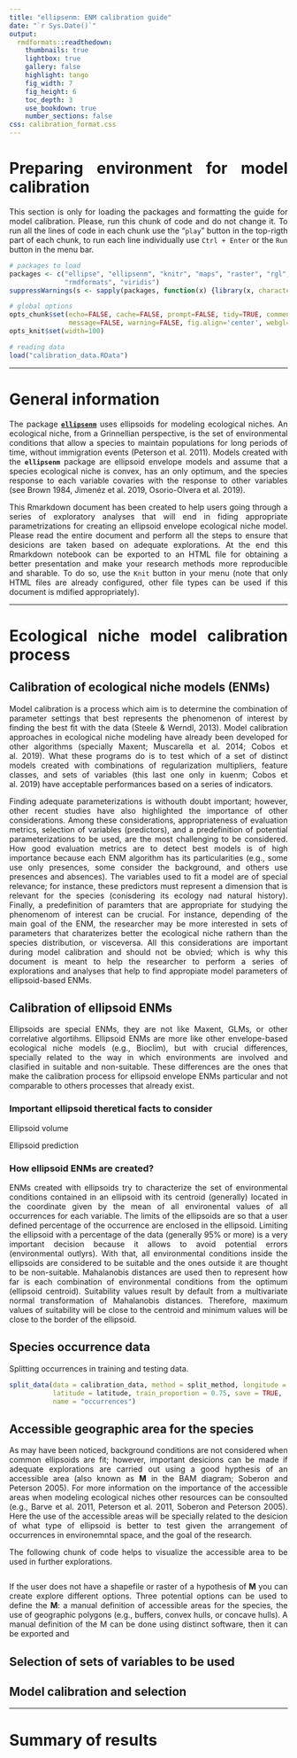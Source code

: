 ```yaml
---
title: "ellipsenm: ENM calibration guide"
date: "`r Sys.Date()`"
output:
  rmdformats::readthedown:
    thumbnails: true
    lightbox: true
    gallery: false
    highlight: tango
    fig_width: 7
    fig_height: 6
    toc_depth: 3
    use_bookdown: true
    number_sections: false
css: calibration_format.css
---
```


# Preparing environment for model calibration

This section is only for loading the packages and formatting the guide for model calibration. Please, run this chunk of code and do not change it. To run all the lines of code in each chunk use the "`play`" button in the top-rigth part of each chunk, to run each line individually use `Ctrl + Enter` or the `Run` button in the menu bar.

```r
# packages to load
packages <- c("ellipse", "ellipsenm", "knitr", "maps", "raster", "rgl", 
              "rmdformats", "viridis")
suppressWarnings(s <- sapply(packages, function(x) {library(x, character.only = T)}))

# global options
opts_chunk$set(echo=FALSE, cache=FALSE, prompt=FALSE, tidy=TRUE, comment=NA,
               message=FALSE, warning=FALSE, fig.align='center', webgl=hook_webgl)
opts_knit$set(width=100)

# reading data
load("calibration_data.RData")
```

<style>
body {text-align: justify}
</style>

<hr>

# General information

The package <a href="https://github.com/marlonecobos/ellipsenm" target="_blank">**`ellipsenm`**</a> uses ellipsoids for modeling ecological niches. An ecological niche, from a Grinnellian perspective, is the set of environmental conditions that allow a species to maintain populations for long periods of time, without immigration events (Peterson et al. 2011). Models created with the **`ellipsenm`** package are ellipsoid envelope models and assume that a species ecological niche is convex, has an only optimum, and the species response to each variable covaries with the response to other variables (see Brown 1984, Jimenéz et al. 2019, Osorio-Olvera et al. 2019). 

This Rmarkdown document has been created to help users going through a series of exploratory analyses that will end in fiding appropriate parametrizations for creating an ellipsoid envelope ecological niche model. Please read the entire document and perform all the steps to ensure that desicions are taken based on adequate explorations. At the end this Rmarkdown notebook can be exported to an HTML file for obtaining a better presentation and make your research methods more reproducible and sharable. To do so, use the `Knit` button in your menu (note that only HTML files are already configured, other file types can be used if this document is mdified appropriately).

<hr>

# Ecological niche model calibration process

## Calibration of ecological niche models (ENMs)

Model calibration is a process which aim is to determine the combination of parameter settings that best represents the phenomenon of interest by finding the best fit with the data (Steele & Werndl, 2013). Model calibration approaches in ecological niche modeling have already been developed for other algorithms (specially Maxent; Muscarella et al. 2014; Cobos et al. 2019). What these programs do is to test which of a set of distinct models created with combinations of regularization multipliers, feature classes, and sets of variables (this last one only in kuenm; Cobos et al. 2019) have acceptable performances based on a series of indicators. 

Finding adequate parameterizations is withouth doubt important; however, other recent studies have also highlighted the importance of other considerations. Among these considerations, appropriateness of evaluation metrics, selection of variables (predictors), and a predefinition of potential parameterizations to be used, are the most challenging to be considered. How good evaluation metrics are to detect best models is of high importance because each ENM algorithm has its particularities (e.g., some use only presences, some consider the background, and others use presences and absences). The variables used to fit a model are of special relevance; for instance, these predictors must represent a dimension that is relevant for the species (conisdering its ecology nad natural history). Finally, a predefinition of paramters that are appropriate for studying the phenomenom of interest can be crucial. For instance, depending of the main goal of the ENM, the researcher may be more interested in sets of parameters that charaterizes better the ecological niche rathern than the species distribution, or visceversa. All this considerations are important during model calibration and should not be obvied; which is why this document is meant to help the researcher to perform a series of explorations and analyses that help to find appropiate model parameters of ellipsoid-based ENMs.     

## Calibration of ellipsoid ENMs

Ellipsoids are special ENMs, they are not like Maxent, GLMs, or other correlative algortihms. Ellipsoid ENMs are more like other envelope-based ecological niche models (e.g., Bioclim), but with crucial differences, specially related to the way in which environments are involved and clasified in suitable and non-suitable. These differences are the ones that make the calibration process for ellipsoid envelope ENMs particular and not comparable to others processes that already exist.

### Important ellipsoid theretical facts to consider

Ellipsoid volume 

Ellipsoid prediction

### How ellipsoid ENMs are created?

ENMs created with ellipsoids try to characterize the set of environmental conditions contained in an ellipsoid with its centroid (generally) located in the coordinate given by the mean of all environental values of all occurrences for each variable. The limits of the ellipsoids are so that a user defined percentage of the occurrence are enclosed in the ellipsoid. Limiting the ellipsoid with a percentage of the data (generally 95% or more) is a very important decision because it allows to avoid potential errors (environmental outlyrs). With that, all environmental conditions inside the ellipsoids are considered to be suitable and the ones outside it are thought to be non-suitable. Mahalanobis distances are used then to represent how far is each combination of environmental conditions from the optimum (ellipsoid centroid). Suitability values result by default from a multivariate normal transformation of Mahalanobis distances. Therefore, maximum values of suitability will be close to the centroid and minimum values will be close to the border of the ellipsoid.     

## Species occurrence data

Splitting occurrences in training and testing data.

```r
split_data(data = calibration_data, method = split_method, longitude = longitude, 
           latitude = latitude, train_proportion = 0.75, save = TRUE, 
           name = "occurrences")
```


## Accessible geographic area for the species

As may have been noticed, background conditions are not considered when common ellipsoids are fit; however, important desicions can be made if adequate explorations are carried out using a good hypthesis of an accessible area (also known as **M** in the BAM diagram; Soberon and Peterson 2005). For more information on the importance of the accessible areas when modeling ecological niches other resources can be consoulted (e.g., Barve et al. 2011, Peterson et al. 2011, Soberon and Peterson 2005). Here the use of the accessible areas will be specially related to the desicion of what type of ellipsoid is better to test given the arrangement of occurrences in environemntal space, and the goal of the research.

The following chunk of code helps to visualize the accessible area to be used in further explorations.

```r

```

If the user does not have a shapefile or raster of a hypothesis of **M** you can create explore different options. Three potential options can be used to define the **M**: a manual definition of accessible areas for the species, the use of geographic polygons (e.g., buffers, convex hulls, or concave hulls). A manual definition of the M can be done using distinct software, then it can be exported and 

## Selection of sets of variables to be used

## Model calibration and selection


<hr>

# Summary of results
